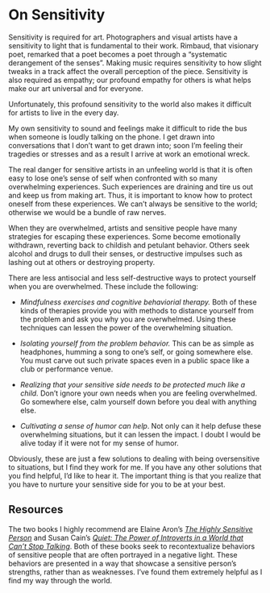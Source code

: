 # On Sensitivity

Sensitivity is required for art. Photographers and visual artists have a sensitivity to
light that is fundamental to their work. Rimbaud, that visionary poet, remarked
that a poet becomes a poet through a “systematic derangement of the senses”.
Making music requires sensitivity to how slight tweaks in a track affect the overall perception of the piece. Sensitivity is also required as
empathy; our profound empathy for others is what helps make our art universal
and for everyone.

Unfortunately, this profound sensitivity to the world also makes it difficult for artists to
live in the every day. 

My own sensitivity to sound and feelings make it difficult to ride the bus when
someone is loudly talking on the phone. I get drawn into conversations that I
don’t want to get drawn into; soon I’m feeling their tragedies or stresses and
as a result I arrive at work an emotional wreck. 

The real danger for sensitive artists in an unfeeling world is that it is often easy to
lose one’s sense of self when confronted with so many overwhelming experiences.
Such experiences are draining and tire us out and keep us from making art. Thus, it is important to know
how to protect oneself from these experiences. We can’t always be sensitive to
the world; otherwise we would be a bundle of raw nerves.</p><p>When they
are overwhelmed, artists and sensitive people have many strategies for escaping
these experiences. Some become emotionally withdrawn, reverting back to
childish and petulant behavior. Others seek alcohol and drugs to dull their
senses, or destructive impulses such as lashing out at others or destroying
property. 

There are less antisocial and less self-destructive ways to protect yourself when you are
overwhelmed. These include the following:

- *Mindfulness exercises and cognitive behaviorial therapy.* Both of these kinds of
therapies provide you with methods to distance yourself from the problem and
ask you why you are overwhelmed. Using these techniques can lessen the power of
the overwhelming situation.<br>
- *Isolating yourself from the problem behavior.*  This can be as simple as headphones, humming a song to one’s self, or going somewhere else. You must carve out such private spaces even in a public
space like a club or performance venue.
- *Realizing that your sensitive side needs to be protected much like a child.*  Don’t
ignore your own needs when you are feeling overwhelmed. Go somewhere else, calm
yourself down before you deal with anything else.

- *Cultivating a sense of humor can help*. Not only can it help defuse these overwhelming
situations, but it can lessen the impact. I doubt I would be alive today if it
were not for my sense of humor.

Obviously, these are just a few solutions to dealing with being oversensitive to situations, but I find they work for me. If you have any other solutions that you find helpful, I’d like to
hear it. The important thing is that you realize that you have to nurture your
sensitive side for you to be at your best.

## Resources

The two books I highly recommend are Elaine Aron’s [*The Highly Sensitive Person*](https://hsperson.com/) and Susan Cain’s [*Quiet: The Power of Introverts in a World that Can't Stop Talking*](https://www.goodreads.com/book/show/8520610-quiet). Both of these books seek to recontextualize behaviors of
sensitive people that are often portrayed in a negative light. These behaviors
are presented in a way that showcase a sensitive person’s strengths, rather
than as weaknesses. I’ve found them extremely helpful as I find my way through the world.
